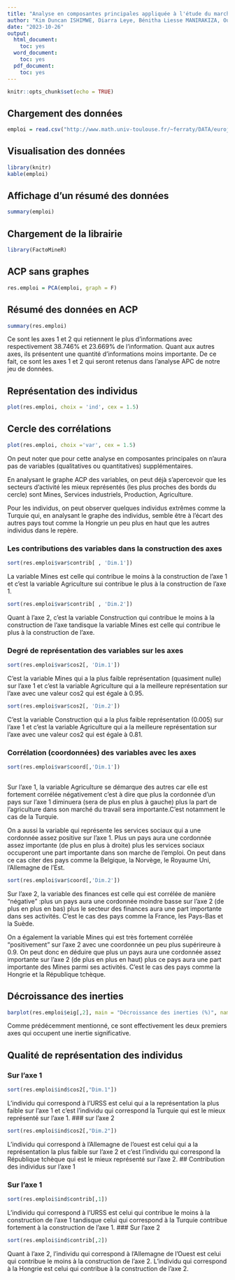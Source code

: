 ---
title: "Analyse en composantes principales appliquée à l'étude du marché de l'emploi en 1979 dans 26 pays europééen"
author: "Kim Duncan ISHIMWE, Diarra Leye, Bénitha Liesse MANIRAKIZA, Oumy Beye"
date: "2023-10-26"
output:
  html_document:
    toc: yes
  word_document:
    toc: yes
  pdf_document:
    toc: yes
---

```{r setup, include=FALSE}
knitr::opts_chunk$set(echo = TRUE)
```

## Chargement des données
```{r}
emploi = read.csv("http://www.math.univ-toulouse.fr/~ferraty/DATA/eurojob79.csv", header= TRUE, row.names =1, sep = ",",dec=".", stringsAsFactors = T)

```

## Visualisation des données
```{r}
library(knitr)
kable(emploi)
```

## Affichage d'un résumé des données
```{r}
summary(emploi)
```

## Chargement de la librairie
```{r}
library(FactoMineR)
```

## ACP sans graphes 
```{r}
res.emploi = PCA(emploi, graph = F)

```

## Résumé des données en ACP
```{r}
summary(res.emploi)
```

Ce sont les axes 1 et 2 qui retiennent le plus d'informations avec respectivement 38.746% et 23.669% de l'information. Quant aux autres axes, ils présentent une quantité d'informations moins importante.
De ce fait, ce sont les axes 1 et 2 qui seront retenus dans l'analyse APC de notre jeu de données.


## Représentation des individus
```{r}
plot(res.emploi, choix = 'ind', cex = 1.5)
```


## Cercle des corrélations
```{r}
plot(res.emploi, choix ='var', cex = 1.5)
```

On peut noter que pour cette analyse en composantes principales  on n'aura pas de variables (qualitatives ou quantitatives) supplémentaires.

En analysant le graphe ACP des variables, on peut déjà s'apercevoir que les secteurs d'activité les mieux représentés (les plus proches des bords du cercle) sont Mines, Services industriels, Production, Agriculture.

Pour les individus, on peut observer quelques individus extrêmes comme la Turquie qui, en analysant le graphe des individus, semble être à l'écart des autres pays tout comme la Hongrie un peu plus en haut que les autres individus dans le repère.

### Les contributions des variables dans la construction des axes
```{r}
sort(res.emploi$var$contrib[ , 'Dim.1'])


```

La variable Mines est celle qui contribue le moins à la construction de l'axe 1 et c'est la variable Agriculture sui contribue le plus à la construction de l'axe 1.

```{r}
sort(res.emploi$var$contrib[ , 'Dim.2'])
```

Quant à l'axe 2, c'est la variable Construction qui contribue le moins à la construction de l'axe tandisque la variable Mines est celle qui contribue le plus à la construction de l'axe.

### Degré de représentation des variables sur les axes
```{r}
sort(res.emploi$var$cos2[, 'Dim.1'])
```
C'est la variable Mines qui a la plus faible représentation (quasiment nulle) sur l'axe 1 et c'est la variable Agriculture qui a la meilleure représentation sur l'axe avec une valeur cos2 qui est égale à 0.95.
```{r}
sort(res.emploi$var$cos2[, 'Dim.2'])

```
C'est la variable Construction qui a la plus faible représentation (0.005) sur l'axe 1 et c'est la variable Agriculture qui a la meilleure représentation sur l'axe avec une valeur cos2 qui est égale à 0.81.

### Corrélation (coordonnées) des variables avec les axes
```{r}
sort(res.emploi$var$coord[,'Dim.1'])
 
```

Sur l'axe 1, la variable Agriculture se démarque des autres car elle est fortement corrélée négativement c'est à dire que plus la cordonnée d'un pays sur l'axe 1 diminuera (sera de plus en plus à gauche) plus la part de l'agriculture dans  son marché du travail sera importante.C'est notamment le cas de la Turquie. 

On a aussi la variable qui représente les services sociaux qui a une cordonnée assez positive sur l'axe 1. Plus un pays aura une cordonnée assez importante (de plus en plus à droite) plus les services sociaux occuperont une part importante dans son marche de l'emploi. On peut dans ce cas citer des pays comme la Belgique, la Norvège, le Royaume Uni, l'Allemagne de l'Est.
```{r}
sort(res.emploi$var$coord[,'Dim.2'])
```

Sur l'axe 2, la variable des finances est celle qui est corrélée de manière "négative" :plus un pays aura une cordonnée moindre basse sur l'axe 2 (de plus en plus en bas) plus le secteur des finances aura une part importante dans ses activités. C'est le cas des pays comme la France, les Pays-Bas et la Suède.

On a également la variable Mines qui est très fortement corrélée "positivement" sur l'axe 2 avec une coordonnée un peu plus supérireure à 0.9. On peut donc en déduire que plus un pays aura une cordonnée assez importante sur l'axe 2 (de plus en plus en haut) plus ce pays aura une part importante des Mines parmi ses activités. C'est le cas des pays comme la Hongrie et la République tchèque.


## Décroissance des inerties
```{r}
barplot(res.emploi$eig[,2], main = "Décroissance des inerties (%)", names.arg = 1:nrow(res.emploi$eig))
```

Comme prédécemment mentionné, ce sont effectivement les deux premiers axes qui occupent une inertie significative.

## Qualité de représentation des individus 

### Sur l'axe 1
```{r}
sort(res.emploi$ind$cos2[,"Dim.1"])
```

L'individu qui correspond à l'URSS est celui qui a la représentation la plus faible sur l'axe 1 et c'est l'individu qui correspond  la Turquie qui est le mieux représenté sur l'axe 1.
### sur l'axe 2
```{r}
sort(res.emploi$ind$cos2[,"Dim.2"])
```

L'individu qui correspond à l'Allemagne de l'ouest est celui qui a la représentation la plus faible sur l'axe 2 et c'est l'individu qui correspond  la République tchèque qui est le mieux représenté sur l'axe 2.
## Contribution des individus sur l'axe 1 

### Sur l'axe 1
```{r}
sort(res.emploi$ind$contrib[,1])
```

L'individu qui correspond à l'URSS est celui qui contribue le moins à la construction de l'axe 1 tandisque celui qui correspond à la Turquie contribue fortement à la construction de l'axe 1.
### Sur l'axe 2
```{r}
sort(res.emploi$ind$contrib[,2])
```

Quant à l'axe 2, l'individu qui correspond à l'Allemagne de l'Ouest est celui qui contribue le moins à la construction de l'axe 2.
L'individu qui correspond  à la Hongrie est celui qui contribue à la construction de l'axe 2.


